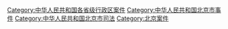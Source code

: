 [[Category:中华人民共和国各省级行政区案件|Category:中华人民共和国各省级行政区案件]]
[[Category:中华人民共和国北京市事件|Category:中华人民共和国北京市事件]]
[[Category:中华人民共和国北京市司法|Category:中华人民共和国北京市司法]]
[[Category:北京案件|Category:北京案件]]